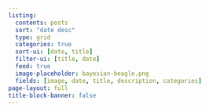 ```yaml
---
listing:
  contents: posts
  sort: "date desc"
  type: grid
  categories: true
  sort-ui: [date, title]
  filter-ui: [title, date]
  feed: true
  image-placeholder: bayesian-beagle.png
  fields: [image, date, title, description, categories]
page-layout: full
title-block-banner: false
---
```

